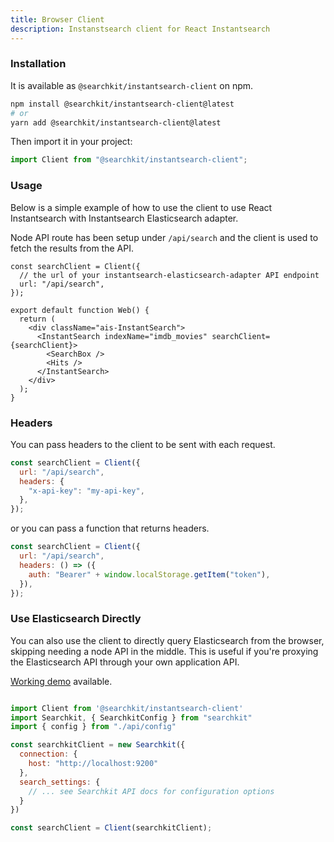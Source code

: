 ```yaml
---
title: Browser Client
description: Instanstsearch client for React Instantsearch
---
```


### Installation

It is available as `@searchkit/instantsearch-client` on npm.

```sh
npm install @searchkit/instantsearch-client@latest
# or
yarn add @searchkit/instantsearch-client@latest
```

Then import it in your project:

```js
import Client from "@searchkit/instantsearch-client";
```

### Usage

Below is a simple example of how to use the client to use React Instantsearch with Instantsearch Elasticsearch adapter.

Node API route has been setup under `/api/search` and the client is used to fetch the results from the API.

```tsx
const searchClient = Client({
  // the url of your instantsearch-elasticsearch-adapter API endpoint
  url: "/api/search",
});

export default function Web() {
  return (
    <div className="ais-InstantSearch">
      <InstantSearch indexName="imdb_movies" searchClient={searchClient}>
        <SearchBox />
        <Hits />
      </InstantSearch>
    </div>
  );
}
```

### Headers

You can pass headers to the client to be sent with each request.

```js
const searchClient = Client({
  url: "/api/search",
  headers: {
    "x-api-key": "my-api-key",
  },
});
```

or you can pass a function that returns headers.

```js
const searchClient = Client({
  url: "/api/search",
  headers: () => ({
    auth: "Bearer" + window.localStorage.getItem("token"),
  }),
});
```

### Use Elasticsearch Directly

You can also use the client to directly query Elasticsearch from the browser, skipping needing a node API in the middle. This is useful if you're proxying the Elasticsearch API through your own application API.

[Working demo](/browser-only-demo) available.

```js

import Client from '@searchkit/instantsearch-client'
import Searchkit, { SearchkitConfig } from "searchkit"
import { config } from "./api/config"

const searchkitClient = new Searchkit({
  connection: {
    host: "http://localhost:9200"
  },
  search_settings: {
    // ... see Searchkit API docs for configuration options
  }
})

const searchClient = Client(searchkitClient);

```